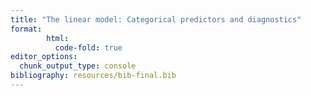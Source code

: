 ```yaml
---
title: "The linear model: Categorical predictors and diagnostics"
format:
        html:
          code-fold: true
editor_options: 
  chunk_output_type: console
bibliography: resources/bib-final.bib  
---
```



